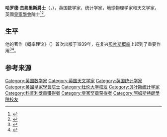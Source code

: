 {{Infobox scientist
|name              = 哈罗德·杰弗里斯爵士
|image_size        = 220px
|birth_date        = {{Birth date|df=yes|1891|4|22}}
|birth_place       = {{le|菲特菲尔德|Fatfield}}
|death_date        = {{Death date and age|df=yes|1989|3|18|1891|4|22}}
|death_place       = [[剑桥|剑桥]]
|residence         = 
|citizenship       = 
|nationality       = 
|ethnicity         = 
|field             = 数学<br>[[地球科学|地球科学]]
|work_institutions = 
|alma_mater        = 
|doctoral_advisor  = 
|doctoral_students = [[赫爾曼·邦迪|赫爾曼·邦迪]]等
|known_for         = 
|influences        = 
|influenced        = 
|prizes            = [[英國皇家天文學會金質獎章|英國皇家天文學會金質獎章]] {{small|(1937)}}<br/>[[皇家学会|皇家学会]]成员 {{small|(1925)}}<ref name="frs"/><br/>[[皇家獎章|皇家獎章]] {{small|(1948)}}<br />
|religion          = 
|footnotes         = 
|signature         =
}}

'''哈罗德·杰弗里斯爵士'''（{{lang-en|'''Sir Harold Jeffreys'''}}，{{bd|1891年|4月22日|1989年|3月18日}}），英国数学家，统计学家，地球物理学家和天文学家，英國[[皇家學會|皇家學會]]院士<ref name="frs">{{cite journal|title=Sir Harold Jeffreys, 2 April 1891 - 18 March 1989|journal=Biographical Memoirs of Fellows of the Royal Society|date=1990-12-01|doi=10.1098/rsbm.1990.0034|url=http://rsbm.royalsocietypublishing.org/content/roybiogmem/36/301|language=en|volume=36|pages=301–333|issn=0080-4606|accessdate=2018-04-02|author=Sir Alan Cook, F. R. S|archive-date=2018-06-01|archive-url=https://web.archive.org/web/20180601210501/http://rsbm.royalsocietypublishing.org/content/roybiogmem/36/301|dead-url=no}}</ref><ref name="frs2">{{cite journal|title=Errata|journal=Biographical Memoirs of Fellows of the Royal Society|date=1991-11-01|doi=10.1098/rsbm.1991.0025|url=http://rsbm.royalsocietypublishing.org/content/roybiogmem/37/491|language=en|volume=37|pages=491–491|issn=0080-4606|accessdate=2018-04-02|archive-date=2018-06-02|archive-url=https://web.archive.org/web/20180602093547/http://rsbm.royalsocietypublishing.org/content/roybiogmem/37/491|dead-url=no}}</ref>。

==生平==
他的著作《概率理论》（{{lang|en|''Theory of Probability''}}）首次出版于1939年，在复兴[[贝叶斯概率|贝叶斯概率]]上起到了重要作用<ref name = "jaynes">{{cite book |first=E. T. |last=Jaynes |title=Probability Theory: The Logic of Science |location= |publisher=Cambridge University Press |year=2003 |isbn=0-521-59271-2 }}</ref><ref name="mactutor">{{MacTutor Biography|id=Jeffreys}}</ref>。

== 参考来源 ==
{{reflist}}

{{盖伊奖章}}
{{皇家奖章获得者}}
{{1951年至2000年科普利奖章获得者}}
{{Authority control}}
{{DEFAULTSORT: Jeffreys, Harold}}
[[Category:英国数学家|Category:英国数学家]]
[[Category:英国天文学家|Category:英国天文学家]]
[[Category:英国统计学家|Category:英国统计学家]]
[[Category:英國皇家學會院士|Category:英國皇家學會院士]]
[[Category:杜伦大学校友|Category:杜伦大学校友]]
[[Category:贝叶斯统计学家|Category:贝叶斯统计学家]]
[[Category:科普利獎章獲得者|Category:科普利獎章獲得者]]
[[Category:皇家奖章获得者|Category:皇家奖章获得者]]
[[Category:阿姆斯特朗學院校友|Category:阿姆斯特朗學院校友]]